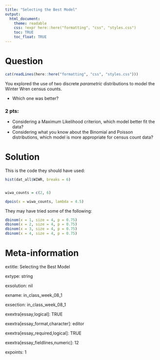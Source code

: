 ```yaml
---
title: "Selecting the Best Model"
output:  
  html_document:
    theme: readable
    css: !expr here::here("formatting", "css", "styles.css")
    toc: TRUE
    toc_float: TRUE
---
```




Question
========

```r
cat(readLines(here::here("formatting", "css", "styles.css")))
```



<div class="instructionsborder">

You explored the use of two discrete *parametric* distributions to model the Winter Wren census counts.

- Which one was better?

</div>


<div class="questionborder">
### 2 pts: 

- Considering a Maximum Likelihood criterion, which model better fit the data?
- Considering what you know about the Binomial and Poisson distributions, which model is more appropriate for census count data?

</div>





Solution
========

This is the code they should have used:

```r
hist(dat_all$WIWR, breaks = 6)


wiwa_counts = c(2, 6)

dpois(x = wiwa_counts, lambda = 4.5)
```

They may have tried some of the following:
```r
dbinom(x = 1, size = 4, p = 0.75)
dbinom(x = 2, size = 4, p = 0.75)
dbinom(x = 3, size = 4, p = 0.75)
dbinom(x = 4, size = 4, p = 0.75)
```





Meta-information
================

extitle: Selecting the Best Model

extype: string

exsolution: nil

exname: in_class_week_08_1

exsection: in_class_week_08_1

exextra[essay,logical]: TRUE

exextra[essay_format,character]: editor

exextra[essay_required,logical]: TRUE

exextra[essay_fieldlines,numeric]: 12

expoints: 1

